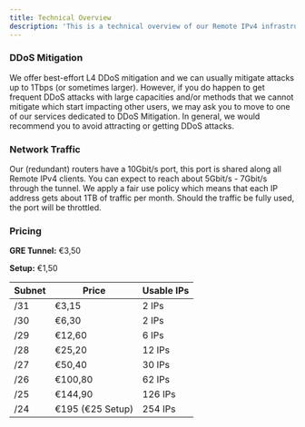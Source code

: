 ```yaml
---
title: Technical Overview
description: 'This is a technical overview of our Remote IPv4 infrastructure'
---
```


### DDoS Mitigation ###
We offer best-effort L4 DDoS mitigation and we can usually mitigate attacks up to 1Tbps (or sometimes larger). However, if you do happen to get frequent DDoS attacks with large capacities and/or methods that we cannot mitigate which start impacting other users, we may ask you to move to one of our services dedicated to DDoS Mitigation. In general, we would recommend you to avoid attracting or getting DDoS attacks.

### Network Traffic ###
Our (redundant) routers have a 10Gbit/s port, this port is shared along all Remote IPv4 clients. You can expect to reach about 5Gbit/s - 7Gbit/s through the tunnel. We apply a fair use policy which means that each IP address gets about 1TB of traffic per month. Should the traffic be fully used, the port will be throttled.

### Pricing ###
<Accordion title="Remote IPv4 Pricing (Monthly) (Frankfurt)">

**GRE Tunnel:** €3,50

**Setup:** €1,50

| Subnet   | Price                           | Usable IPs                           |
| -------- | ------------------------------------- | ------------------------------------- |
| /31      | €3,15             | 2 IPs                    |
| /30      | €6,30 | 2 IPs   |
| /29      | €12,60 | 6 IPs   |
| /28   | €25,20 | 12 IPs   |
| /27   | €50,40 | 30 IPs   |
| /26   | €100,80 | 62 IPs   |
| /25   | €144,90 | 126 IPs   |
| /24   | €195 (€25 Setup) | 254 IPs   |
</Accordion>